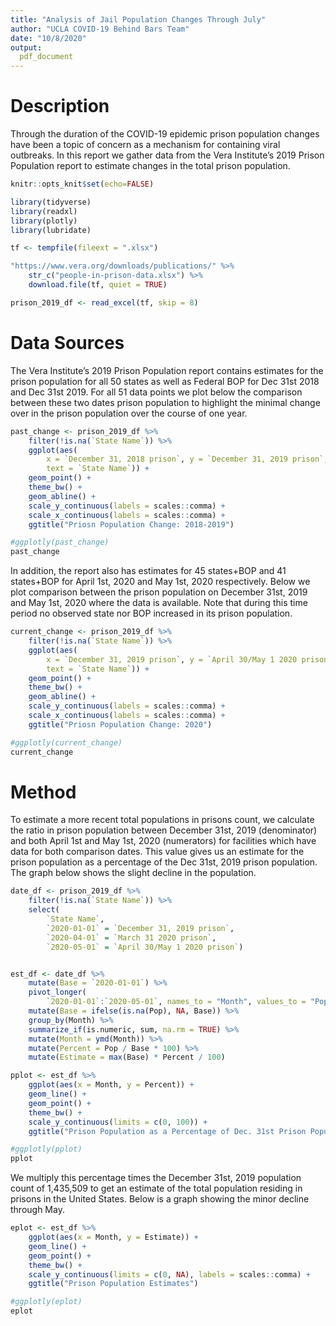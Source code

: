```yaml
---
title: "Analysis of Jail Population Changes Through July"
author: "UCLA COVID-19 Behind Bars Team"
date: "10/8/2020"
output:
  pdf_document
---
```


# Description

Through the duration of the COVID-19 epidemic prison population changes have been a topic of concern as a mechanism for containing viral outbreaks. In this report we gather data from the Vera Institute's 2019 Prison Population report to estimate changes in the total prison population. 

```r
knitr::opts_knit$set(echo=FALSE)
```

```r
library(tidyverse)
library(readxl)
library(plotly)
library(lubridate)

tf <- tempfile(fileext = ".xlsx")

"https://www.vera.org/downloads/publications/" %>%
    str_c("people-in-prison-data.xlsx") %>%
    download.file(tf, quiet = TRUE)

prison_2019_df <- read_excel(tf, skip = 8)
```

# Data Sources

The Vera Institute's 2019 Prison Population report contains estimates for the prison population for all 50 states as well as Federal BOP for Dec 31st 2018 and Dec 31st 2019. For all 51 data points we plot below the comparison between these two dates prison population to highlight the minimal change over in the prison population over the course of one year.

```r
past_change <- prison_2019_df %>%
    filter(!is.na(`State Name`)) %>%
    ggplot(aes(
        x = `December 31, 2018 prison`, y = `December 31, 2019 prison`,
        text = `State Name`)) +
    geom_point() +
    theme_bw() +
    geom_abline() +
    scale_y_continuous(labels = scales::comma) +
    scale_x_continuous(labels = scales::comma) +
    ggtitle("Priosn Population Change: 2018-2019")

#ggplotly(past_change)
past_change
```

In addition, the report also has estimates for 45 states+BOP and 41 states+BOP for April 1st, 2020 and May 1st, 2020 respectively. Below we plot comparison between the prison population on December 31st, 2019 and May 1st, 2020 where the data is available. Note that during this time period no observed state nor BOP increased in its prison population.

```r
current_change <- prison_2019_df %>%
    filter(!is.na(`State Name`)) %>%
    ggplot(aes(
        x = `December 31, 2019 prison`, y = `April 30/May 1 2020 prison`,
        text = `State Name`)) +
    geom_point() +
    theme_bw() +
    geom_abline() +
    scale_y_continuous(labels = scales::comma) +
    scale_x_continuous(labels = scales::comma) +
    ggtitle("Priosn Population Change: 2020")

#ggplotly(current_change)
current_change
```

# Method

To estimate a more recent total populations in prisons count, we calculate the ratio in prison population between December 31st, 2019 (denominator) and both April 1st and May 1st, 2020 (numerators) for facilities which have data for both comparison dates. This value gives us an estimate for the prison population as a percentage of the Dec 31st, 2019 prison population. The graph below shows the slight decline in the population.

```r
date_df <- prison_2019_df %>%
    filter(!is.na(`State Name`)) %>%
    select(
        `State Name`,
        `2020-01-01` = `December 31, 2019 prison`,
        `2020-04-01` = `March 31 2020 prison`,
        `2020-05-01` = `April 30/May 1 2020 prison`) 


est_df <- date_df %>%
    mutate(Base = `2020-01-01`) %>%
    pivot_longer(
        `2020-01-01`:`2020-05-01`, names_to = "Month", values_to = "Pop") %>%
    mutate(Base = ifelse(is.na(Pop), NA, Base)) %>%
    group_by(Month) %>%
    summarize_if(is.numeric, sum, na.rm = TRUE) %>%
    mutate(Month = ymd(Month)) %>%
    mutate(Percent = Pop / Base * 100) %>%
    mutate(Estimate = max(Base) * Percent / 100)

pplot <- est_df %>%
    ggplot(aes(x = Month, y = Percent)) +
    geom_line() +
    geom_point() +
    theme_bw() +
    scale_y_continuous(limits = c(0, 100)) +
    ggtitle("Prison Population as a Percentage of Dec. 31st Prison Population")

#ggplotly(pplot)
pplot
```

We multiply this percentage times the December 31st, 2019 population count of 1,435,509 to get an estimate of the total population residing in prisons in the United States. Below is a graph showing the minor decline through May. 

```r
eplot <- est_df %>%
    ggplot(aes(x = Month, y = Estimate)) +
    geom_line() +
    geom_point() +
    theme_bw() +
    scale_y_continuous(limits = c(0, NA), labels = scales::comma) +
    ggtitle("Prison Population Estimates")

#ggplotly(eplot)
eplot

```